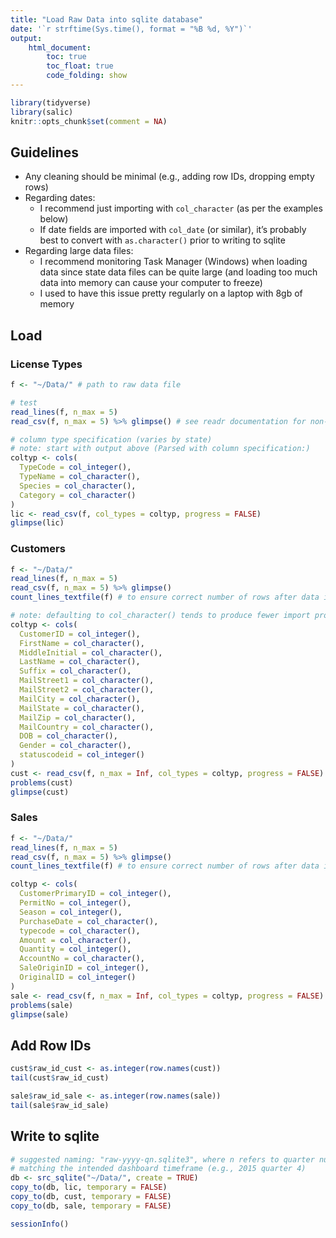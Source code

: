 ```yaml
---
title: "Load Raw Data into sqlite database"
date: '`r strftime(Sys.time(), format = "%B %d, %Y")`'
output: 
    html_document:
        toc: true
        toc_float: true
        code_folding: show
---
```


```r
library(tidyverse)
library(salic)
knitr::opts_chunk$set(comment = NA)
```

## Guidelines

- Any cleaning should be minimal (e.g., adding row IDs, dropping empty rows)
- Regarding dates:
    + I recommend just importing with `col_character` (as per the examples below)
    + If date fields are imported with `col_date` (or similar), it's probably best to convert with `as.character()` prior to writing to sqlite

- Regarding large data files:
    + I recommend monitoring Task Manager (Windows) when loading data since state data files can be quite large (and loading too much data into memory can cause your computer to freeze)
    + I used to have this issue pretty regularly on a laptop with 8gb of memory

## Load

### License Types

```r
f <- "~/Data/" # path to raw data file

# test
read_lines(f, n_max = 5)
read_csv(f, n_max = 5) %>% glimpse() # see readr documentation for non-csv formats
```

```r
# column type specification (varies by state)
# note: start with output above (Parsed with column specification:)
coltyp <- cols(
  TypeCode = col_integer(),
  TypeName = col_character(),
  Species = col_character(),
  Category = col_character()
)
lic <- read_csv(f, col_types = coltyp, progress = FALSE)
glimpse(lic)
```

### Customers

```r
f <- "~/Data/"
read_lines(f, n_max = 5)
read_csv(f, n_max = 5) %>% glimpse()
count_lines_textfile(f) # to ensure correct number of rows after data import
```

```r
# note: defaulting to col_character() tends to produce fewer import problems
coltyp <- cols(
  CustomerID = col_integer(),
  FirstName = col_character(),
  MiddleInitial = col_character(),
  LastName = col_character(),
  Suffix = col_character(),
  MailStreet1 = col_character(),
  MailStreet2 = col_character(),
  MailCity = col_character(),
  MailState = col_character(),
  MailZip = col_character(),
  MailCountry = col_character(),
  DOB = col_character(),
  Gender = col_character(),
  statuscodeid = col_integer()
)
cust <- read_csv(f, n_max = Inf, col_types = coltyp, progress = FALSE)
problems(cust)
glimpse(cust)
```

### Sales

```r
f <- "~/Data/"
read_lines(f, n_max = 5)
read_csv(f, n_max = 5) %>% glimpse()
count_lines_textfile(f) # to ensure correct number of rows after data import
```

```r
coltyp <- cols(
  CustomerPrimaryID = col_integer(),
  PermitNo = col_integer(),
  Season = col_integer(),
  PurchaseDate = col_character(),
  typecode = col_character(),
  Amount = col_character(),
  Quantity = col_integer(),
  AccountNo = col_character(),
  SaleOriginID = col_integer(),
  OriginalID = col_integer()
)
sale <- read_csv(f, n_max = Inf, col_types = coltyp, progress = FALSE)
problems(sale)
glimpse(sale)
```

## Add Row IDs

```r
cust$raw_id_cust <- as.integer(row.names(cust))
tail(cust$raw_id_cust)

sale$raw_id_sale <- as.integer(row.names(sale))
tail(sale$raw_id_sale)
```

## Write to sqlite

```r
# suggested naming: "raw-yyyy-qn.sqlite3", where n refers to quarter number
# matching the intended dashboard timeframe (e.g., 2015 quarter 4)
db <- src_sqlite("~/Data/", create = TRUE) 
copy_to(db, lic, temporary = FALSE)
copy_to(db, cust, temporary = FALSE)
copy_to(db, sale, temporary = FALSE)
```

```r
sessionInfo()
```
